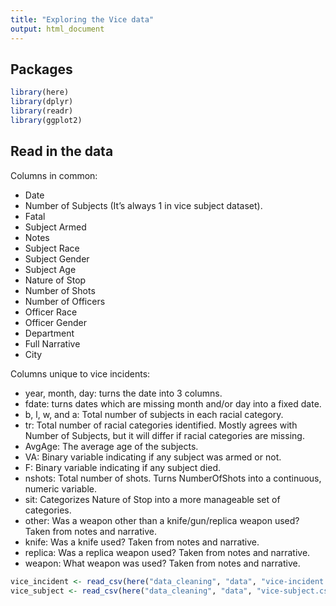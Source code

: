 ```yaml
---
title: "Exploring the Vice data"
output: html_document
---
```


## Packages

```r
library(here)
library(dplyr)
library(readr)
library(ggplot2)
```

## Read in the data

Columns in common:

* Date
* Number of Subjects (It's always 1 in vice subject dataset).
* Fatal
* Subject Armed
* Notes
* Subject Race
* Subject Gender
* Subject Age
* Nature of Stop
* Number of Shots
* Number of Officers
* Officer Race
* Officer Gender
* Department
* Full Narrative
* City

Columns unique to vice incidents:

* year, month, day: turns the date into 3 columns.
* fdate: turns dates which are missing month and/or day into a fixed date.
* b, l, w, and a: Total number of subjects in each racial category.
* tr: Total number of racial categories identified. Mostly agrees with Number of Subjects, but it will differ if racial categories are missing.
* AvgAge: The average age of the subjects.
* VA: Binary variable indicating if any subject was armed or not.
* F: Binary variable indicating if any subject died.
* nshots: Total number of shots. Turns NumberOfShots into a continuous, numeric variable.
* sit: Categorizes Nature of Stop into a more manageable set of categories.
* other: Was a weapon other than a knife/gun/replica weapon used? Taken from notes and narrative.
* knife: Was a knife used? Taken from notes and narrative.
* replica: Was a replica weapon used? Taken from notes and narrative.
* weapon: What weapon was used? Taken from notes and narrative.

```r
vice_incident <- read_csv(here("data_cleaning", "data", "vice-incident.csv"))
vice_subject <- read_csv(here("data_cleaning", "data", "vice-subject.csv"))
```

